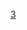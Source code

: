 {{Navbox
| name  = 糖水解酶类
| title = [[水解酶]]：-{zh-hans:糖;zh-tw:醣;zh-hk:糖}-水解酶类（[[EC編號|EC]] 3.2）
| titlestyle = background:#ffe777
| groupstyle = background-color:#f6b666
| evenstyle = background:#fff1f1
| listclass = hlist

| group1 = [[酶列表 (EC 3.2)#EC_3.2.1：水解糖苷|3.2.1]]：[[‎糖苷水解酶|-{zh-hans:糖;zh-tw:醣;zh-hk:糖}-苷水解酶]]类
| list1 = 

{{Navbox subgroup
| groupstyle = background-color:#f9c555
| evenstyle = background:#fff1f1

| group1 = [[雙醣酶|雙-{zh-hans:糖;zh-tw:醣;zh-hk:糖}-酶]]类
| list1  = 
*[[蔗糖酶]]
*[[麦芽糖酶]]
*[[海藻糖酶]]
*[[乳糖酶]]

| group2 = [[葡糖苷酶|-{zh-hans:葡糖;zh-tw:葡萄糖}-苷酶]]类
| list2  = 
*[[纤维素酶]]
*[[α-葡萄糖苷酶]]
**[[酸性α-葡萄糖苷酶]]
**[[中性α-葡萄糖苷酶AB]]
**[[中性α-葡萄糖苷酶C]]
*[[β-葡萄糖苷酶]]
**[[细胞β-葡萄糖苷酶]]
*[[糖原脱支酶体系]]

|group3  = 其他
|list3  = 
*[[淀粉酶]]
**[[α-淀粉酶]]
*[[几丁质酶]]
*[[溶菌酶]]
*[[神经氨酸酶|-{zh-cn:神经氨酸酶;zh-hk:神經氨酸酶;zh-tw:神經胺酸酶}-]]
**[[唾液酸酶1|NEU1]]
**[[唾液酸酶2|NEU2]]
**[[唾液酸酶3|NEU3]]
**[[唾液酸酶4|NEU4]]
**[[细菌神经氨酸酶|細菌-{zh-cn:神经氨酸酶;zh-hk:神經氨酸酶;zh-tw:神經胺酸酶}-]]
**[[病毒神经氨酸酶|病毒-{zh-cn:神经氨酸酶;zh-hk:神經氨酸酶;zh-tw:神經胺酸酶}-]]
*[[半乳糖苷酶]]
**[[α-半乳糖苷酶|α]]
**[[β-半乳糖苷酶|β]]
*[[α-甘露糖苷酶]]
*[[β-葡萄糖醛酸苷酶]]
**[[克洛素]]
*[[透明质酸酶]]
*[[普鲁兰多糖酶|-{zh-cn:普鲁兰多糖酶;zh-tw:聚三葡萄糖酶}-]]
*[[葡萄糖神经酰胺酶]]
**[[葡萄糖脑苷脂酶]]
**[[非溶酶体葡萄糖神经酰胺酶]]
*[[半乳糖神经酰胺酶]]
*[[α-N-乙酰半乳糖胺糖苷酶|-{zh-cn:α-N-乙酰半乳糖胺糖苷酶;zh-tw:α-N-乙醯半乳糖胺醣苷酶}-]]
*[[α-N-乙酰葡糖胺糖苷酶|-{zh-cn:α-N-乙酰葡糖胺糖苷酶;zh-tw:α-N-乙醯葡萄糖胺醣苷酶}-]]
*[[岩藻糖苷酶]]
*[[己糖胺酶|己-{zh-hans:糖;zh-tw:醣;zh-hk:糖}-胺酶]]
**[[己糖胺酶A|A]]
**[[己糖胺酶B|B]]
*[[艾杜糖醛酸酶]]
*[[麦芽糖酶-葡糖淀粉酶|麦芽糖酶--{zh-hans:葡糖;zh-tw:葡萄糖}-淀粉酶]]
*[[乙酰肝素酶]]
**[[乙酰肝素酶2]]
}}

| group2 = [[酶列表 (EC 3.2)#EC_3.2.2：水解N-糖基化合物|3.2.2]]: N--{zh-hans:糖;zh-tw:醣;zh-hk:糖}-基化合物水解酶类
|  list2 = [[DNA糖基化酶类|-{zh-cn:DNA糖基化酶类;zh-tw:DNA醣苷酶類}-]]：[[氧代鸟嘌呤糖基化酶|-{zh-cn:氧代鸟嘌呤糖基化酶;zh-tw:羥基鳥嘌吟醣苷酶}-]]

| belowstyle = background-color:#e1a777
| below = {{酶类导航}}
}}

<noinclude>
[[Category:酶模板|3]]
</noinclude>